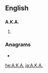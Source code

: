 {{also|aka|åka|AKA}}
==English==

==={{initialism}}===
'''A.K.A.'''

# {{alternative spelling of|AKA}}

===Anagrams===
* {{alphagram|[[aak#English|aak]]}} 

[[he:A.K.A.]]
[[ja:A.K.A.]]